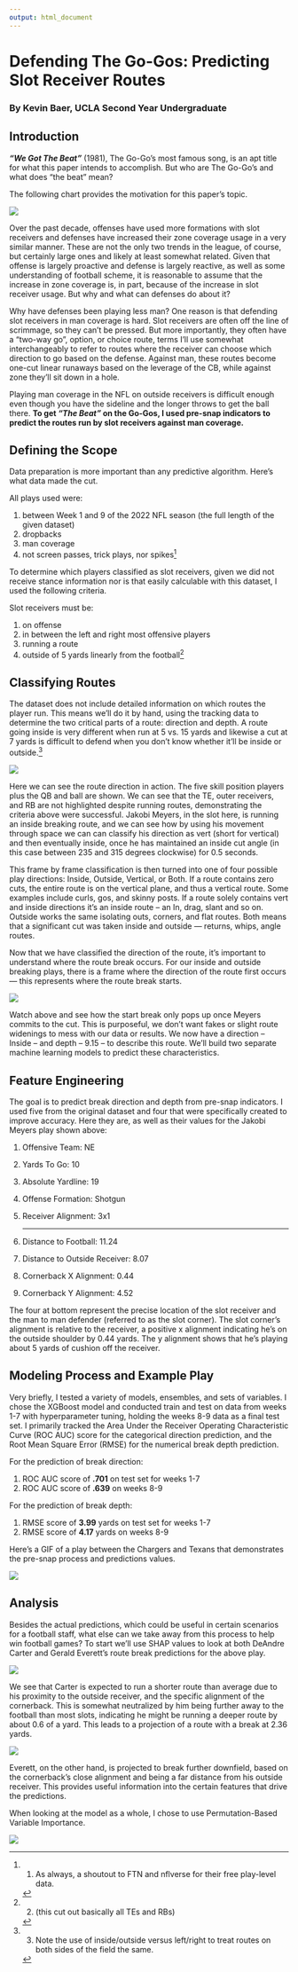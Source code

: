 ```yaml
---
output: html_document
---
```


# Defending The Go-Gos: Predicting Slot Receiver Routes

### By Kevin Baer, UCLA Second Year Undergraduate

## Introduction

***"We Got The Beat"*** (1981), The Go-Go's most famous song, is an apt title for what this paper intends to accomplish. But who are The Go-Go's and what does "the beat" mean?

The following chart provides the motivation for this paper's topic.

![](16_Intro_Graph.png)

Over the past decade, offenses have used more formations with slot receivers and defenses have increased their zone coverage usage in a very similar manner. These are not the only two trends in the league, of course, but certainly large ones and likely at least somewhat related. Given that offense is largely proactive and defense is largely reactive, as well as some understanding of football scheme, it is reasonable to assume that the increase in zone coverage is, in part, because of the increase in slot receiver usage. But why and what can defenses do about it?

Why have defenses been playing less man? One reason is that defending slot receivers in man coverage is hard. Slot receivers are often off the line of scrimmage, so they can't be pressed. But more importantly, they often have a "two-way go", option, or choice route, terms I'll use somewhat interchangeably to refer to routes where the receiver can choose which direction to go based on the defense. Against man, these routes become one-cut linear runaways based on the leverage of the CB, while against zone they'll sit down in a hole.

Playing man coverage in the NFL on outside receivers is difficult enough even though you have the sideline and the longer throws to get the ball there. **To get *"The Beat"* on the Go-Gos, I used pre-snap indicators to predict the routes run by slot receivers against man coverage.**

## **Defining the Scope**

Data preparation is more important than any predictive algorithm. Here's what data made the cut.

All plays used were:

1.  between Week 1 and 9 of the 2022 NFL season (the full length of the given dataset)
2.  dropbacks
3.  man coverage
4.  not screen passes, trick plays, nor spikes[^1]

[^1]:
    1.  As always, a shoutout to FTN and nflverse for their free play-level data.

To determine which players classified as slot receivers, given we did not receive stance information nor is that easily calculable with this dataset, I used the following criteria.

Slot receivers must be:

1.  on offense
2.  in between the left and right most offensive players
3.  running a route
4.  outside of 5 yards linearly from the football[^2]

[^2]:
    2.  (this cut out basically all TEs and RBs)

## Classifying Routes

The dataset does not include detailed information on which routes the player run. This means we'll do it by hand, using the tracking data to determine the two critical parts of a route: direction and depth. A route going inside is very different when run at 5 vs. 15 yards and likewise a cut at 7 yards is difficult to defend when you don't know whether it'll be inside or outside.[^3]

[^3]:
    3)  Note the use of inside/outside versus left/right to treat routes on both sides of the field the same.

![](17_Meyers_direction.gif)

Here we can see the route direction in action. The five skill position players plus the QB and ball are shown. We can see that the TE, outer receivers, and RB are not highlighted despite running routes, demonstrating the criteria above were successful. Jakobi Meyers, in the slot here, is running an inside breaking route, and we can see how by using his movement through space we can can classify his direction as vert (short for vertical) and then eventually inside, once he has maintained an inside cut angle (in this case between 235 and 315 degrees clockwise) for 0.5 seconds.

This frame by frame classification is then turned into one of four possible play directions: Inside, Outside, Vertical, or Both. If a route contains zero cuts, the entire route is on the vertical plane, and thus a vertical route. Some examples include curls, gos, and skinny posts. If a route solely contains vert and inside directions it's an inside route – an In, drag, slant and so on. Outside works the same isolating outs, corners, and flat routes. Both means that a significant cut was taken inside and outside — returns, whips, angle routes.

Now that we have classified the direction of the route, it's important to understand where the route break occurs. For our inside and outside breaking plays, there is a frame where the direction of the route first occurs — this represents where the route break starts.

![](18_Meyers_Depth.gif)

Watch above and see how the start break only pops up once Meyers commits to the cut. This is purposeful, we don't want fakes or slight route widenings to mess with our data or results. We now have a direction – Inside – and depth – 9.15 – to describe this route. We'll build two separate machine learning models to predict these characteristics.

## Feature Engineering

The goal is to predict break direction and depth from pre-snap indicators. I used five from the original dataset and four that were specifically created to improve accuracy. Here they are, as well as their values for the Jakobi Meyers play shown above:

1.  Offensive Team: NE

2.  Yards To Go: 10

3.  Absolute Yardline: 19

4.  Offense Formation: Shotgun

5.  Receiver Alignment: 3x1

    ------------------------------------------------------------------------

6.  Distance to Football: 11.24

7.  Distance to Outside Receiver: 8.07

8.  Cornerback X Alignment: 0.44

9.  Cornerback Y Alignment: 4.52

The four at bottom represent the precise location of the slot receiver and the man to man defender (referred to as the slot corner). The slot corner's alignment is relative to the receiver, a positive x alignment indicating he's on the outside shoulder by 0.44 yards. The y alignment shows that he's playing about 5 yards of cushion off the receiver.

## Modeling Process and Example Play

Very briefly, I tested a variety of models, ensembles, and sets of variables. I chose the XGBoost model and conducted train and test on data from weeks 1-7 with hyperparameter tuning, holding the weeks 8-9 data as a final test set. I primarily tracked the Area Under the Receiver Operating Characteristic Curve (ROC AUC) score for the categorical direction prediction, and the Root Mean Square Error (RMSE) for the numerical break depth prediction.

For the prediction of break direction:

1.  ROC AUC score of **.701** on test set for weeks 1-7
2.  ROC AUC score of **.639** on weeks 8-9

For the prediction of break depth:

1.  RMSE score of **3.99** yards on test set for weeks 1-7
2.  RMSE score of **4.17** yards on weeks 8-9

Here's a GIF of a play between the Chargers and Texans that demonstrates the pre-snap process and predictions values.

![](http://localhost:29212/session/preview.gif?viewer_pane=1&capabilities=1&host=http%3A%2F%2F127.0.0.1%3A13579)

## Analysis

Besides the actual predictions, which could be useful in certain scenarios for a football staff, what else can we take away from this process to help win football games? To start we'll use SHAP values to look at both DeAndre Carter and Gerald Everett's route break predictions for the above play.

![](15_Carter_Break_Shap.png)

We see that Carter is expected to run a shorter route than average due to his proximity to the outside receiver, and the specific alignment of the cornerback. This is somewhat neutralized by him being further away to the football than most slots, indicating he might be running a deeper route by about 0.6 of a yard. This leads to a projection of a route with a break at 2.36 yards.

![](14_Everett_Break_Shap.png)

Everett, on the other hand, is projected to break further downfield, based on the cornerback's close alignment and being a far distance from his outside receiver. This provides useful information into the certain features that drive the predictions.

When looking at the model as a whole, I chose to use Permutation-Based Variable Importance.

![](12_break_permutation_vip.png)
